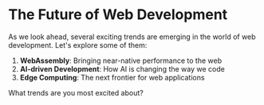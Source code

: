 # The Future of Web Development

As we look ahead, several exciting trends are emerging in the world of web development. Let's explore some of them:

1. **WebAssembly**: Bringing near-native performance to the web
2. **AI-driven Development**: How AI is changing the way we code
3. **Edge Computing**: The next frontier for web applications

What trends are you most excited about?


